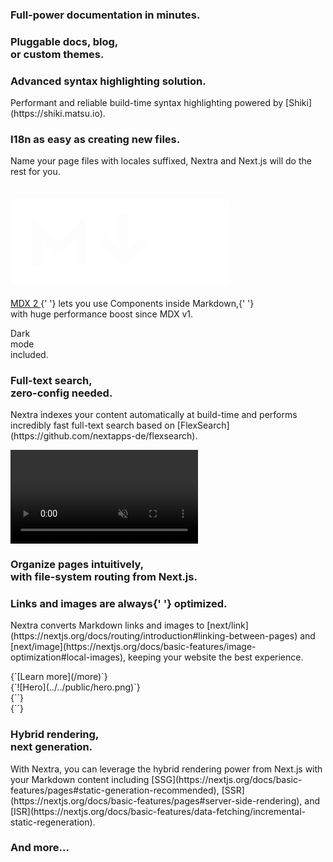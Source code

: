<div className="features-container">
  <div className="content-container">
    <Features>
      <Feature large centered id="docs-card">
        <h3>Full-power documentation in minutes.</h3>
      </Feature>
      <Feature centered lightOnly style={{ minHeight: 450 }}>
        <h3>
          Pluggable docs, blog, <br />
          or custom themes.
        </h3>
        <ThemesAnimation
          style={{
            position: 'absolute',
            left: 0,
            bottom: 0,
            width: '100%'
          }}
        />
      </Feature>
      <Feature id="highlighting-card">
        <h3>Advanced syntax highlighting solution.</h3>
        <p>
          Performant and reliable build-time syntax highlighting powered by
          [Shiki](https://shiki.matsu.io).
        </p>
      </Feature>
      <Feature>
        <h3>I18n as easy as creating new files.</h3>
        <p>
          Name your page files with locales suffixed, Nextra and Next.js will do
          the rest for you.
        </p>
        <br />
        <I18n />
      </Feature>
      <Feature
        centered
        style={{
          display: 'flex',
          flexDirection: 'column',
          alignItems: 'center',
          justifyContent: 'center',
          backgroundImage:
            'url(' + process.env.basePath + '/nextra/assets/gradient-bg.jpeg)',
          backgroundSize: 'cover',
          backgroundPosition: 'center',
          color: '#fff'
        }}
      >
        <svg
          width="70%"
          viewBox="0 0 69 29"
          fill="none"
          xmlns="http://www.w3.org/2000/svg"
          style={{
            filter: 'drop-shadow(0 2px 10px rgba(0, 0, 0, .1))'
          }}
        >
          <path
            fillRule="evenodd"
            clipRule="evenodd"
            d="M66.375 0.375H2.625C1.38236 0.375 0.375 1.38236 0.375 2.625V25.875C0.375 27.1176 1.38236 28.125 2.625 28.125H66.375C67.6176 28.125 68.625 27.1176 68.625 25.875V2.625C68.625 1.38236 67.6176 0.375 66.375 0.375ZM23.625 5.75368V9.375V21.875H20.625V12.9963L16.1857 17.4357L15.125 18.4963L14.0643 17.4357L9.75 13.1213V22H6.75V9.5V5.87868L9.31066 8.43934L15.125 14.2537L21.0643 8.31434L23.625 5.75368ZM29.5607 12.5643L33.75 16.7537V5.375H36.75V16.7537L40.9393 12.5643L43.0607 14.6857L36.3107 21.4357L35.25 22.4963L34.1893 21.4357L27.4393 14.6857L29.5607 12.5643ZM62.3105 19.5592L56.1228 13.3736L62.4357 7.06066L60.3143 4.93934L54.0011 11.2526L47.6855 4.93916L45.5645 7.06084L51.8798 13.3739L45.6893 19.5643L47.8107 21.6857L54.0014 15.4949L60.1895 21.6808L62.3105 19.5592Z"
            fill="#fff"
          />
        </svg>
        <p
          style={{
            textShadow: '0 2px 4px rgb(0 0 0 / 20%)'
          }}
        >
          <a
            href="https://mdxjs.com/blog/v2"
            target="_blank"
            style={{ color: 'currentColor' }}
          >
            MDX 2
          </a>{' '}
          lets you use Components inside Markdown,{' '}
          <br className="hide-medium" />
          with huge performance boost since MDX v1.
        </p>
      </Feature>
      <Feature
        centered
        className="feat-darkmode"
        style={{
          display: 'flex',
          alignItems: 'center',
          justifyContent: 'center'
          // border: '1px solid #2a2a2a'
        }}
      >
        <motion.div
          animate={{
            backgroundPosition: ['0% 0%', '50% 40%', '50% 40%', '100% 100%'],
            backgroundImage: [
              `radial-gradient(farthest-corner, #e2e5ea, #e2e5ea)`,
              'radial-gradient(farthest-corner, #06080a, #e2e5ea)',
              'radial-gradient(farthest-corner, #06080a, #e2e5ea)',
              'radial-gradient(farthest-corner, #e2e5ea, #e2e5ea)'
            ]
          }}
          transition={{
            backgroundPosition: {
              times: [0, 0.5, 0.5, 1],
              type: 'spring',
              repeat: Infinity,
              duration: 10,
              delay: 1
            },
            backgroundImage: {
              times: [0, 0.2, 0.8, 1],
              repeat: Infinity,
              duration: 10,
              delay: 1
            }
          }}
          style={{
            position: 'absolute',
            top: 0,
            left: 0,
            width: '100%',
            height: '100%',
            backgroundImage: `radial-gradient(farthest-corner, #06080a, #e2e5ea)`,
            backgroundSize: '400% 400%',
            backgroundRepeat: 'no-repeat'
          }}
        />
        <motion.h3
          animate={{
            color: ['#dae5ff', '#fff', '#fff', '#dae5ff']
          }}
          transition={{
            color: {
              times: [0.25, 0.35, 0.7, 0.8],
              type: 'spring',
              repeat: Infinity,
              duration: 10,
              delay: 1
            }
          }}
          style={{
            position: 'relative',
            mixBlendMode: 'difference'
          }}
        >
          Dark <br />
          mode <br />
          included.
        </motion.h3>
      </Feature>
      <Feature
        large
        lightOnly
        style={{
          display: 'flex',
          aspectRatio: '8/3',
          flexDirection: 'column',
          justifyContent: 'center'
        }}
      >
        <h3>
          Full-text search, <br />
          zero-config needed.
        </h3>
        <p style={{ maxWidth: 320 }}>
          Nextra indexes your content automatically at build-time and performs
          incredibly fast full-text search based on
          [FlexSearch](https://github.com/nextapps-de/flexsearch).
        </p>
        <video
          autoPlay="autoplay"
          loop
          muted
          playsInline
          style={{
            position: 'absolute',
            right: 0,
            top: 24,
            height: 430,
            pointerEvents: 'none'
          }}
        >
          <source
            src={process.env.basePath + '/nextra/assets/search.mp4'}
            type="video/mp4"
          />
        </video>
      </Feature>
      <Feature
        large
        style={{
          color: 'white',
          backgroundImage:
            'url(' +
            process.env.basePath +
            '/nextra/assets/routing.png), url(' +
            process.env.basePath +
            '/nextra/assets/gradient-bg.jpeg)',
          backgroundSize: '140%, 180%',
          backgroundPosition: '130px -8px, top',
          backgroundRepeat: 'no-repeat',
          textShadow: '0 1px 6px rgb(38 59 82 / 18%)',
          aspectRatio: '1.5'
        }}
      >
        <h3 style={{ width: 300 }}>
          Organize pages intuitively, <br />
          with file-system routing from Next.js.
        </h3>
      </Feature>
      <Feature>
        <div />
        <h3>
          Links and images are always{' '}
          <span style={{ fontWeight: 300 }}>optimized</span>.
        </h3>
        <p>
          Nextra converts Markdown links and images to
          [next/link](https://nextjs.org/docs/routing/introduction#linking-between-pages)
          and
          [next/image](https://nextjs.org/docs/basic-features/image-optimization#local-images),
          keeping your website the best experience.
        </p>
        <div className={styles.optimization}>
          <div style={{ fontSize: '.9rem', lineHeight: 2 }}>
            <span>{`[Learn more](/more)`}</span>
            <br />
            <span>{`![Hero](../../public/hero.png)`}</span>
          </div>
        </div>
        <div className={styles.optimization}>
          <div style={{ fontSize: '.9rem', lineHeight: 2 }}>
            <span>{`<Link .../>`}</span>
            <br />
            <span>{`<Image .../>`}</span>
          </div>
        </div>
      </Feature>
      <Feature>
        <h3>
          Hybrid rendering, <br />
          next generation.
        </h3>
        <p>
          With Nextra, you can leverage the hybrid rendering power from Next.js
          with your Markdown content including
          [SSG](https://nextjs.org/docs/basic-features/pages#static-generation-recommended),
          [SSR](https://nextjs.org/docs/basic-features/pages#server-side-rendering),
          and
          [ISR](https://nextjs.org/docs/basic-features/data-fetching/incremental-static-regeneration).
        </p>
      </Feature>
      <Feature large>
        <h3>And more...</h3>
      </Feature>
    </Features>
  </div>
</div>
